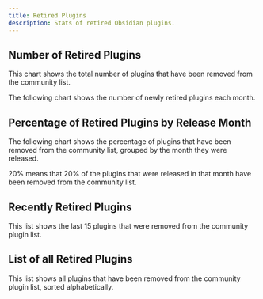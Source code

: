 ```yaml
---
title: Retired Plugins
description: Stats of retired Obsidian plugins.
---
```



## Number of Retired Plugins

This chart shows the total number of plugins that have been removed from the community list.

<PluginsRemovedMonthly />

The following chart shows the number of newly retired plugins each month.

<PluginsRemovedChangeMonthly />

## Percentage of Retired Plugins by Release Month

The following chart shows the percentage of plugins that have been removed from the community list, grouped by the month they were released.

20% means that 20% of the plugins that were released in that month have been removed from the community list.

<PluginsRemovedPercentageByReleaseMonth />

## Recently Retired Plugins

This list shows the last 15 plugins that were removed from the community plugin list.

<PluginsRemovedRecentList />

## List of all Retired Plugins

This list shows all plugins that have been removed from the community plugin list, sorted alphabetically.

<PluginsRemovedList />
